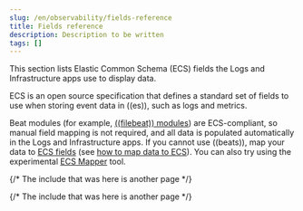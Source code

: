 ```yaml
---
slug: /en/observability/fields-reference
title: Fields reference
description: Description to be written
tags: []
---
```


<div id="fields-reference"></div>

This section lists Elastic Common Schema (ECS) fields the Logs and Infrastructure apps use to display data.

ECS is an open source specification that defines a standard set of fields to use when storing event data in
((es)), such as logs and metrics. 

Beat modules (for example, [((filebeat)) modules](((filebeat-ref))/filebeat-modules.html))
are ECS-compliant, so manual field mapping is not required, and all data is
populated automatically in the Logs and Infrastructure apps. If you cannot use ((beats)), map your data to
[ECS fields](((ecs-ref))) (see [how to map data to ECS](((ecs-ref))/ecs-converting.html)).
You can also try using the experimental [ECS Mapper](https://github.com/elastic/ecs-mapper) tool.

{/* The include that was here is another page */}

{/* The include that was here is another page */}